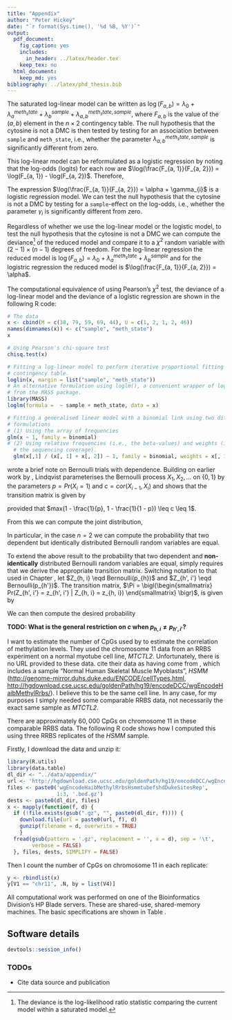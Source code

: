 ```yaml
---
title: "Appendix"
author: "Peter Hickey"
date: "`r format(Sys.time(), '%d %B, %Y')`"
output:
  pdf_document:
    fig_caption: yes
    includes:
      in_header: ../latex/header.tex
    keep_tex: no
  html_document:
    keep_md: yes
bibliography: ../latex/phd_thesis.bib
---
```


\section{Equivalence of tests to identify DMCs in a one-group experiment}\label{app:one_group_equivalence}

\subsection{Mathematical equivalence}

The saturated log-linear model can be written as $\log(F_{a, b}) = \lambda_{0} + \lambda_{a}^{meth_state} + \lambda_{b}^{sample} + \lambda_{a, b}^{meth_state,sample}$, where $F_{a, b}$ is the value of the $(a, b)$ element in the $n \times 2$ contingency table. The null hypothesis that the cytosine is not a DMC is then tested by testing for an association between `sample` and `meth_state`, i.e., whether the parameter $\lambda_{a, b}^{meth_state, sample}$ is significantly different from zero.

This log-linear model can be reformulated as a logistic regression by noting that the log-odds (logits) for each row are $\log(\frac{F_{a, 1}}{F_{a, 2}}) = \log(F_{a, 1}) - \log(F_{a, 2})$. Therefore,

\begin{align*}
\log(\frac{F_{a, 1}}{F_{a, 2}}) &= \lambda_{0} + \lambda_{a}^{meth_state} + \lambda_{1}^{sample} + \lambda_{a, 1} \\
&- (\lambda_{0} + \lambda_{a}^{meth_state} + \lambda_{2}^{sample} + \lambda_{a, 2}) \\
&= \underbrace{(\lambda_{1}^{sample} - \lambda_{2}^{sample})}_{\alpha} + \underbrace{(\lambda_{a, 1} - \lambda_{a, 2})}_{\gamma_{i}}
\end{align*}

The expression $\log(\frac{F_{a, 1}}{F_{a, 2}}) = \alpha + \gamma_{i}$ is a logistic regression model. We can test the null hypothesis that the cytosine is not a DMC by testing for a `sample`-effect on the log-odds, i.e., whether the parameter $\gamma_{i}$ is significantly different from zero.

Regardless of whether we use the log-linear model or the logistic model, to test the null hypothesis that the cytosine is not a DMC we can compute the deviance[^deviance] of the reduced model and compare it to a $\chi^{2}$ random variable with $(2 - 1) \times (n - 1)$ degrees of freedom. For the log-linear regression the reduced model is $\log(F_{a, b}) = \lambda_{0} + \lambda_{a}^{meth_state} + \lambda_{b}^{sample}$ and for the logistric regression the reduced model is $\log(\frac{F_{a, 1}}{F_{a, 2}}) = \alpha$.

[^deviance]: The deviance is the log-likelihood ratio statistic comparing the current model within a saturated model.

\subsection{Computational equiavelence}

The computational equivalence of using Pearson's $\chi^{2}$ test, the deviance of a log-linear model and the deviance of a logistic regression are shown in the following R code:

```r
# The data
x <- cbind(M = c(38, 79, 59, 69, 44), U = c(1, 2, 1, 2, 46))
names(dimnames(x)) <- c("sample", "meth_state")
x

# Using Pearson's chi-square test
chisq.test(x)

# Fitting a log-linear model to perform iterative proportional fitting to the
# contingency table.
loglin(x, margin = list("sample", "meth_state"))
# An alternative formulation using loglm(), a convenient wrapper of loglin(),
# from the MASS package.
library(MASS)
loglm(formula =  ~ sample + meth_state, data = x)

# Fitting a generalised linear model with a binomial link using two different
# formulations
# (1) Using the array of frequencies
glm(x ~ 1, family = binomial)
# (2) Using relative frequencies (i.e., the beta-values) and weights (i.e.,
  # the sequencing coverage).
  glm(x[,1] / (x[, 1] + x[, 2]) ~ 1, family = binomial, weights = x[, 1] + x[, 2])
```

\section{The probability that two dependent Bernoulli random variables are identical}\label{app:bernoulli_equal}

\cite{Lindqvist:1978fm} wrote a brief note on Bernoulli trials with dependence.
Building on earlier work by \cite{Klotz:1973if}, Lindqvist parameterises the
Bernoulli process $X_{1}, X_{2}, \ldots$ on $\{0, 1\}$ by the parameters
$p = Pr(X_{i} = 1)$ and $c = cor(X_{i - 1}, X_{i})$ and shows that the
transition matrix is given by

\begin{equation*}
\label{eq:transition_matrix_id}
\Pi =
 \begin{pmatrix}
  (1 - p) + cp & p (1 - c) \\
  (1 - p) (1 - c) & p + c (1 - p)
 \end{pmatrix}
\end{equation*}

provided that $max(1 - \frac{1}{p}, 1 - \frac{1}{1 - p}) \leq c \leq 1$.

From this we can compute the joint distribution,

\begin{equation*}
Pr(X_{1} = x_{1}, \ldots, X_{n} = x_{n}) = Pr(X_{1} = x_{1}) Pr(X_{2} = x_{2} | X_{2} = x_{2}) \cdots Pr(X_{n} = x_{n} | X_{n - 1} = x_{n - 1})
\end{equation*}

In particular, in the case $n = 2$ we can compute the probability that two
dependent but identically distributed Bernoulli random variables are equal.

To extend the above result to the probability that two dependent and
__non-identically__ distributed Bernoulli random variables are equal, simply
requires that we derive the appropriate transition matrix. Switching notation
to that used in Chapter \ref{chap:co-methylation_review}, let
$Z_{h, i} \eqd Bernoulli(p_{h})$ and $Z_{h', i'} \eqd Bernoulli(p_{h'})$. The
transition matrix,
$\Pi = \bigl(\begin{smallmatrix}
Pr(Z_{h', i'} = z_{h', i'} | Z_{h, i} = z_{h, i})
\end{smallmatrix} \bigr)$, is given by

\begin{equation*}
\label{eq:transition_matrix_nid}
\Pi =
 \begin{pmatrix}
  (1 - p_{h'}) + c p_{h} & p_{h'} - c p_{h} \\
  \big [ (1 - p_{h'}) + c p_{h} \big ] (1 - p_{h}) & \big [ p_{h'} + c (1 - p_{h}) \big ] p_{h}
 \end{pmatrix}
\end{equation*}

We can then compute the desired probability

\begin{align*}
Pr(Z_{h, i} = Z_{h', i'}) &= Pr(Z_{h, i} = 0, Z_{h', i'} = 0) + Pr(Z_{h, i} = 1, Z_{h', i'} = 1) \\
                  &= Pr(Z_{h', i'} = 0 | Z_{h, i} = 0) Pr(X_{0} = 0) +
                     Pr(Z_{h', i'} = 1 | Z_{h, i} = 1) Pr(X_{0} = 1) \\
                  &= \big [ (1 - p_{h'}) + c p_{h} \big ] (1 - p_{h}) +
                     \big [ p_{h'} + c ( 1 - p_{h}) \big ] p_{h} \\
                  &= (1 - p_{h}) (1 - p_{h'}) + c p_{h} \big [1 - p_{h}] +
                     p_{h} p_{h'} + c p_{h} (1 - p_{h}) \\
                  &= (1 - p_{h}) (1 - p_{h'}) + p_{h} p_{h'} + 2 c p_{h} (1 - p_{h})
\end{align*}

__TODO: What is the general restriction on $c$ when $p_{h, i} \neq p_{h', i'}$?__

\section{Estimate of number of CpGs used by \citet{Lacey:2013iy}}\label{app:lacey}

I want to estimate the number of CpGs used by \citet{Lacey:2013iy} to estimate the correlation of methylation levels. They used the chromosome 11 data from an RRBS experiment on a normal myotube cell line, _MTCTL2_. Unfortunately, there is no URL provided to these data. \citet{Lacey:2013iy} cite their data as having come from \citet{Tsumagari:2013gn}, which includes a sample "Normal Human Skeletal Muscle Myoblasts", _HSMM_ ([http://genome-mirror.duhs.duke.edu/ENCODE/cellTypes.html](http://genome-mirror.duhs.duke.edu/ENCODE/cellTypes.html), [http://hgdownload.cse.ucsc.edu/goldenPath/hg19/encodeDCC/wgEncodeHaibMethylRrbs/](http://hgdownload.cse.ucsc.edu/goldenPath/hg19/encodeDCC/wgEncodeHaibMethylRrbs/)). I believe this to be the same cell line. In any case, for my purposes I simply needed some comparable RRBS data, not necessarily the exact same sample as  _MTCTL2_.

There are approximately $60,000$ CpGs on chromosome 11 in these comparable RRBS data. The following R code shows how I computed this using three RRBS replicates of the _HSMM_ sample.

Firstly, I download the data and unzip it:
```r
library(R.utils)
library(data.table)
dl_dir <- "../data/appendix/"
url <- 'http://hgdownload.cse.ucsc.edu/goldenPath/hg19/encodeDCC/wgEncodeHaibMethylRrbs/'
files <- paste0('wgEncodeHaibMethylRrbsHsmmtubefshdDukeSitesRep',
                1:3, '.bed.gz')
dests <- paste0(dl_dir, files)
x <- mapply(function(f, d) {
  if (!file.exists(gsub(".gz", "", paste0(dl_dir, f)))) {
    download.file(url = paste0(url, f), d)
    gunzip(filename = d, overwrite = TRUE)
    }
  fread(gsub(pattern = '.gz', replacement = '', x = d), sep = '\t',
        verbose = FALSE)
  }, files, dests, SIMPLIFY = FALSE)
```

Then I count the number of CpGs on chromosome 11 in each replicate:
```r
y <- rbindlist(x)
y[V1 == "chr11", .N, by = list(V4)]
```

\section{Computing details}\label{app:computing_details}

All computational work was performed on one of the Bioinformatics Division's HP Blade servers. These are shared-use, shared-memory machines. The basic specifications are shown in Table \ref{tab:unices}.

\begin{table}[h]
\centering
\begin{tabular}{@{}lllll@{}}
\toprule
Machine name & Processors                           & Cores per processor & Total number of cores & RAM    \\ \midrule
unix88       & $4\times$ Intel Xeon X7350 @ 2.93GHz & 4                   & 16                    & 128 GB \\
unix301      & $4\times$ AMD Opteron 8435 @ 2.6GHz  & 6                   & 24                    & 256 GB \\
unix302      & $4\times$ AMD Opteron 6174 @ 2.2GHz  & 12                  & 48                    & 512 GB \\
unix303      & $4\times$ AMD Opteron 6176 @ 2.3GHz  & 12                  & 48                    & 512 GB \\
unix305      & $4\times$ AMD Opteron 6276 @ 2.3GHz  & 16                  & 64                    &        \\ \bottomrule
\end{tabular}
\caption{Bioinformatics Division server specifications.}
\label{tab:unices}
\end{table}

## Software details

```r
devtools::session_info()
```

### TODOs

* Cite data source and publication
